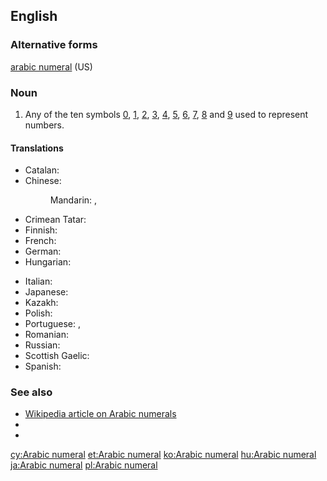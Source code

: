 ==English==

===Alternative forms===
[[arabic numeral]] (US)

===Noun===
{{en-noun}}

# {{lb|en|arithmetic}} Any of the ten symbols [[0]], [[1]], [[2]], [[3]], [[4]], [[5]], [[6]], [[7]], [[8]] and [[9]] used to represent numbers.

====Translations====
{{trans-top|any of the ten symbols from 0 through 9}}
* Catalan: {{t|ca|xifra aràbiga|f}}
* Chinese:
*: Mandarin: {{t+|cmn|阿拉伯數字|sc=Hani}}, {{t+|cmn|阿拉伯数字|tr=Ālābó shùzì|sc=Hani}}
* Crimean Tatar: {{t|crh|arap raqamı}}
* Finnish: {{t+|fi|arabialainen}} {{t+|fi|numero}}
* French: {{t+|fr|chiffre arabe|m}}
* German: {{t|de|arabische Ziffer|f}}
* Hungarian: {{t+|hu|arab szám}}
{{trans-mid}}
* Italian: {{t|it|numero arabo|m}}
* Japanese: {{t+|ja|アラビア数字|tr=Arabia sūji|sc=Jpan}}
* Kazakh: {{t|kk|араб саны|sc=Cyrl}}
* Polish: {{t|pl|cyfra arabska|f}}
* Portuguese: {{t+|pt|algarismo arábico|m}}, {{t+|pt|algarismo|m}}
* Romanian: {{t+|ro|cifră arabă}}
* Russian: {{t|ru|ара́бская ци́фра|f}}
* Scottish Gaelic: {{t|gd|figear Arabach|m}}
* Spanish: {{t|es|número arábigo|m}}
{{trans-bottom}}

===See also===
* [[w:Arabic Numerals|Wikipedia article on Arabic numerals]]
* {{l|en|abjad numeral}}
* {{l|en|Roman numeral}}

[[cy:Arabic numeral]]
[[et:Arabic numeral]]
[[ko:Arabic numeral]]
[[hu:Arabic numeral]]
[[ja:Arabic numeral]]
[[pl:Arabic numeral]]